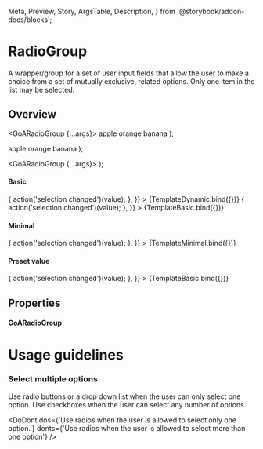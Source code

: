   Meta,
  Preview,
  Story,
  ArgsTable,
  Description,
} from '@storybook/addon-docs/blocks';



<Meta
  title="React/Basic Elements/RadioGroup"
  component={GoARadioGroup}
/>

# RadioGroup

A wrapper/group for a set of user input fields that allow the user to make a choice from a set of mutually exclusive, related options. Only one item in the list may be selected.

## Overview

  <GoARadioGroup {...args}>
    <GoARadio value="apple">apple</GoARadio>
    <GoARadio value="orange">orange</GoARadio>
    <GoARadio value="banana">banana</GoARadio>
  </GoARadioGroup>
);

  <GoARadioGroup name="minimal-fruits">
    <GoARadio value="apple">apple</GoARadio>
    <GoARadio value="orange">orange</GoARadio>
    <GoARadio value="banana">banana</GoARadio>
  </GoARadioGroup>
);

  <GoARadioGroup {...args}></GoARadioGroup>
);

#### Basic

<Canvas>
  <Story
    name="Dynamic"
    height={200}
    args={{
      name: 'dynamic-fruits',
      title: 'Which of the following is your favorite fruit?',
      helperText:
        'It doesnt have to be your absolute favorite, just the one you like best of what is listed',
      requiredErrorMessage: 'Please select a fruit',
      required: false,
      disabled: false,
      labelPosition: 'after',
      items: [
        {text: 'Grapes', value: 'grapes'},
        {text: 'Pears', value: 'pears'},
        {text: 'Kiwi', value: 'kiwi'},
      ],
      onChange: (value) => {
        action('selection changed')(value);
      },
    }}
  >
    {TemplateDynamic.bind({})}
  </Story>
</Canvas>

<Canvas>
  <Story
    name="Basic"
    height={200}
    args={{
      name: 'fruits',
      title: 'Which of the following is your favorite fruit?',
      helperText:
        'It doesnt have to be your absolute favorite, just the one you like best of what is listed',
      requiredErrorMessage: 'Please select a fruit',
      required: false,
      disabled: false,
      labelPosition: 'after',
      onChange: (value) => {
        action('selection changed')(value);
      },
    }}
  >
    {TemplateBasic.bind({})}
  </Story>
</Canvas>

#### Minimal

<Canvas>
  <Story
    name="Minimal"
    height={200}
    args={{
      onChange: (value) => {
        action('selection changed')(value);
      },
    }}
  >
    {TemplateMinimal.bind({})}
  </Story>
</Canvas>

#### Preset value

<Canvas>
  <Story
    name="Preset"
    height={200}
    args={{
      name: 'fruits',
      value: 'orange',
      title: 'Which of the following is your favorite fruit?',
      helperText: 'This one has an initial value of orange set',
      requiredErrorMessage: 'Please select a fruit',
      required: false,
      disabled: false,
      labelPosition: 'after',
      onChange: (value) => {
        action('selection changed')(value);
      },
    }}
  >
    {TemplateBasic.bind({})}
  </Story>
</Canvas>

## Properties

#### GoARadioGroup

<Description of={GoARadioGroup} />
<ArgsTable of={GoARadioGroup} />

# Usage guidelines

### Select multiple options

Use radio buttons or a drop down list when the user can only select one option. Use checkboxes when the user can select any number of options.

<DoDont
  dos={'Use radios when the user is allowed to select only one option.'}
  donts={'Use radios when the user is allowed to select more than one option'}
/>
